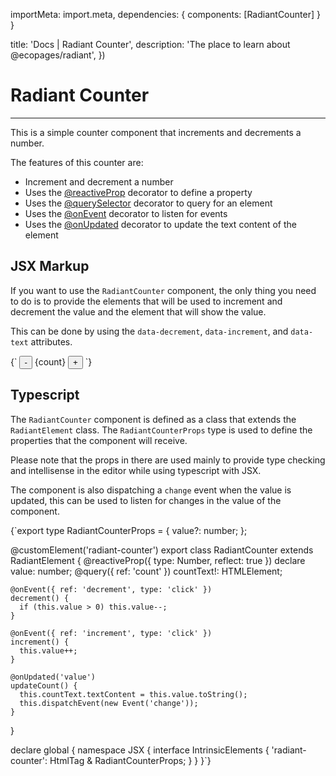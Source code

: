 

  importMeta: import.meta,
  dependencies: {
    components: [RadiantCounter]
  }
}

  title: 'Docs | Radiant Counter',
  description: 'The place to learn about @ecopages/radiant',
})

# Radiant Counter
---

This is a simple counter component that increments and decrements a number. 

The features of this counter are:
- Increment and decrement a number
- Uses the [@reactiveProp](/docs/reactive-prop) decorator to define a property
- Uses the [@querySelector](/docs/query-selector) decorator to query for an element
- Uses the [@onEvent](/docs/on-event) decorator to listen for events
- Uses the [@onUpdated](/docs/on-updated) decorator to update the text content of the element

<RadiantCounter value={5} />

## JSX Markup

If you want to use the `RadiantCounter` component, the only thing you need to do is to provide the elements that will be used to increment and decrement the value and the element that will show the value.

This can be done by using the `data-decrement`, `data-increment`, and `data-text` attributes.

<CodeBlock lang="jsx">
{`<radiant-counter count={count}>
    <button type="button" data-ref="decrement" aria-label="Decrement">
      -
    </button>
    <span data-ref="count">{count}</span>
    <button type="button" data-ref="increment" aria-label="Increment">
      +
    </button>
</radiant-counter>`}
</CodeBlock>

## Typescript

The `RadiantCounter` component is defined as a class that extends the `RadiantElement` class. The `RadiantCounterProps` type is used to define the properties that the component will receive.

Please note that the props in there are used mainly to provide type checking and intellisense in the editor while using typescript with JSX.

The component is also dispatching a `change` event when the value is updated, this can be used to listen for changes in the value of the component.

<CodeBlock lang='typescript'>
{`export type RadiantCounterProps = {
    value?: number;
};

@customElement('radiant-counter')
export class RadiantCounter extends RadiantElement {
    @reactiveProp({ type: Number, reflect: true }) declare value: number;
    @query({ ref: 'count' }) countText!: HTMLElement;

    @onEvent({ ref: 'decrement', type: 'click' })
    decrement() {
      if (this.value > 0) this.value--;
    }

    @onEvent({ ref: 'increment', type: 'click' })
    increment() {
      this.value++;
    }

    @onUpdated('value')
    updateCount() {
      this.countText.textContent = this.value.toString();
      this.dispatchEvent(new Event('change'));
    }
}

declare global {
    namespace JSX {
      interface IntrinsicElements {
        'radiant-counter': HtmlTag & RadiantCounterProps;
      }
    }
}`}
</CodeBlock>